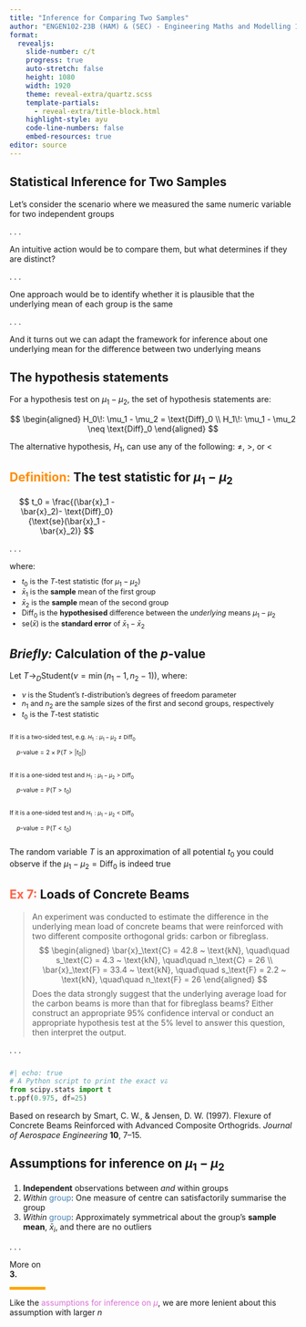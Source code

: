 ```yaml
---
title: "Inference for Comparing Two Samples"
author: "ENGEN102-23B (HAM) & (SEC) - Engineering Maths and Modelling 1B"
format:
  revealjs: 
    slide-number: c/t
    progress: true
    auto-stretch: false
    height: 1080
    width: 1920
    theme: reveal-extra/quartz.scss
    template-partials:
      - reveal-extra/title-block.html
    highlight-style: ayu
    code-line-numbers: false
    embed-resources: true
editor: source
---
```


## Statistical Inference for Two Samples {.margin-bottom}


Let’s consider the scenario where we measured the same numeric variable for two independent groups

. . .

An intuitive action would be to compare them, but what determines if they are distinct? 

. . .

One approach would be to identify whether it is plausible that the underlying mean of each group is the same

. . .

And it turns out we can adapt the framework for inference about one underlying mean for the difference between two underlying means

## The hypothesis statements

For a hypothesis test on $\mu_1 - \mu_2$, the set of hypothesis statements are:

$$
\begin{aligned}
  H_0\!: \mu_1 - \mu_2 = \text{Diff}_0 \\
  H_1\!: \mu_1 - \mu_2 \neq \text{Diff}_0
\end{aligned}
$$

The alternative hypothesis, $H_1$, can use any of the following: $\neq$, $>$, or $<$

## [Definition:]{style="color: darkorange;"} The test statistic for *&mu;*~1~ &minus; *&mu;*~2~

::: {.definition style="width: 40%;"}
$$
t_0 = \frac{(\bar{x}_1 - \bar{x}_2)- \text{Diff}_0}{\text{se}(\bar{x}_1 - \bar{x}_2)}
$$
:::

. . .

where:

::: {.incremental style="font-size: 0.9em; margin-top: -0.25em;"}
- $t_0$ is the *T*-test statistic (for $\mu_1 - \mu_2$)
- $\bar{x}_1$ is the **sample** mean of the first group
- $\bar{x}_2$ is the **sample** mean of the second group
- $\text{Diff}_0$ is the **hypothesised** difference between the *underlying* means $\mu_1 - \mu_2$
- $\text{se}(\bar{x})$ is the **standard error** of $\bar{x}_1 - \bar{x}_2$
:::

## *Briefly:* Calculation of the *p*-value

Let $T \rightarrow_D \text{Student}(\nu = \min(n_1-1,n_2-1))$, where:

::: {.tightList style="font-size: 0.9em;"}
- $\nu$ is the Student’s *t*-distribution’s degrees of freedom parameter
- $n_1$ and $n_2$ are the sample sizes of the first and second groups, respectively
- $t_0$ is the *T*-test statistic
:::

::::: {.columns style="font-size: 0.75em;"}
:::: {.column .fragment width="46%"}
::: {.definition}
If it is a two-sided test, e.g. [$H_1 \! : \mu_1 - \mu_2 \neq \text{Diff}_0$]{style="font-size: 0.9em"}

$\quad p\text{-value} = 2 \times \mathbb{P}(T > |t_0|)$
:::

:::: {style="margin-top: 25px;"}
::: {.definition-orchid .fragment}
If it is a one-sided test and [$H_1 \! : \mu_1 - \mu_2 > \text{Diff}_0$]{style="font-size: 0.9em"}

$\quad p\text{-value} = \mathbb{P}(T > t_0)$
:::
::::

:::: {style="margin-top: 25px;"}
::: {.definition-teal .fragment}
If it is a one-sided test and [$H_1 \! : \mu_1 - \mu_2 < \text{Diff}_0$]{style="font-size: 0.9em"}

$\quad p\text{-value} = \mathbb{P}(T < t_0)$
:::
::::
::::
:::::

::: {.aside}
The random variable $T$ is an approximation of all potential $t_0$ you could observe if the $\mu_1 - \mu_2 = \text{Diff}_0$ is indeed true
:::

## [Ex 7:]{style='color: tomato;'} Loads of Concrete Beams

> An experiment was conducted to estimate the difference in the underlying mean load of concrete beams that were reinforced with two different composite orthogonal grids: carbon or fibreglass.
$$
\begin{aligned}
\bar{x}_\text{C} = 42.8 ~ \text{kN}, \quad\quad s_\text{C} = 4.3 ~ \text{kN}, \quad\quad n_\text{C} = 26 \\ 
\bar{x}_\text{F} = 33.4 ~ \text{kN}, \quad\quad s_\text{F} = 2.2 ~ \text{kN}, \quad\quad n_\text{F} = 26
\end{aligned}
$$
Does the data strongly suggest that the underlying average load for the carbon beams is more than that for fibreglass beams? Either construct an appropriate 95% confidence interval or conduct an appropriate hypothesis test at the 5% level to answer this question, then interpret the output.

. . .

::: {style="width: 55%; margin-top: 25px;"}
```python
#| echo: true
# A Python script to print the exact value of the t-multiplier
from scipy.stats import t
t.ppf(0.975, df=25)
```
:::

::: {.aside}
Based on research by Smart, C. W., & Jensen, D. W. (1997). Flexure of Concrete Beams Reinforced with Advanced Composite Orthogrids. *Journal of Aerospace Engineering* **10**, 7--15.
:::

## Assumptions for inference on *&mu;*~1~ &minus; *&mu;*~2~

::: {.incremental}
1. **Independent** observations between *and* within groups
2. *Within* [group]{style="color: steelblue;"}: One measure of centre can satisfactorily summarise the group
3. *Within* [group]{style="color: steelblue;"}: Approximately symmetrical about the group's **sample mean**, $\bar{x}_i$, and there are no outliers
:::

. . .

::: {style="border-bottom: 5px solid orange; width: 12.5%;"}
More on **3.**
:::

Like the [assumptions for inference on [&mu;]{style="font-style: italic;"}]{style="color: orchid !important;"}, we are more lenient about this assumption with larger $n$
